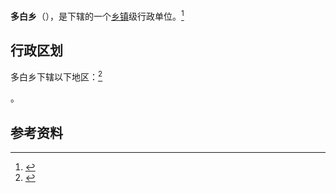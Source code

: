 {{中国乡级行政区|54/23/27/213/000}}

'''多白乡'''（{{bo|z=མདོ་སྤེ་}}），是{{PRC admin/fullname|54/23/27/213/000|3}}下辖的一个[[乡镇|乡镇]]级行政单位。<ref>{{PRC admin/ref sgc|{{PRC admin/parent|54/23/27/213/000}}}}</ref>

== 行政区划 ==

多白乡下辖以下地区：<ref>{{PRC admin/ref sgc|54/23/27/213/000}}</ref>

{{PRC admin/children|54/23/27/213/000}}。

== 参考资料 ==

{{reflist}}

{{行政区划小作品}}
{{PRC admin/navcat|54/23/27/213/000}}